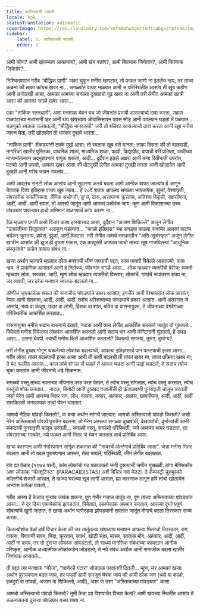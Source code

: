 ```yaml
---
title: आस्तित्वची पातळी
locale: kok
statusTranslation: automatic
coverImage: https://res.cloudinary.com/xmfm6mhw3gwctndtcubgx2rptnae/image/upload/v1740468922/small_cover_tratado_de_psicologia_revolucionaria_a4c0dca4e0.webp
sidebar:
    label: 1. आस्तित्वची पातळी
    order: 1
---
```

आमी कोण? आमी खंयच्यान आयल्यांव?, आमी खंय वतांव?, आमी कित्याक जियेतांव?, आमी कित्याक जियेतांव?...

निश्चितपणान गरीब "बौद्धिक प्राणी" जका चुकून मनीस म्हणटात, तो फकत जाणो ना इतलेंच न्हय, तर ताका कळना की ताका कांयच खबर ना... सगळ्यांत वायट म्हळ्यार आमी ज परिस्थितींत आसांव ती खूब कठीण आनी अनोळखी आसा, आमकां आमच्या सगळ्या दुख्खांचो गूढ खबर ना आनी तरी लेगीत आमकां खात्री आसा की आमकां सगळें खबर आसा...

एका "तार्किक स्तनधारी", अशा मनशाक घेवन वच जो जीवनांत प्रभावी आसल्याचो दावा करता, सहारा वाळवंटाच्या मध्यभागीं व्हर आनी थंय खंयच्याय ओयासिसावन पयस सोड आनी वयल्यान घडता तें पळयात... घडणुको स्वताक उलयतल्यो; "बौद्धिक मानवरूपी" जरी तो बळिश्ट आसल्याचो दावा करता आनी खूब मनीस जावन घेता, तरी खोलायेन तो भयंकर दुबळो थारता...

"तार्किक प्राणी" शेंकड्यांनी टक्के मूर्ख आसा; तो स्वताक खूब बरो मानता; ताका दिसता की तो बालवाडी, नागरिकां खातीर पुस्तिका, प्राथमिक शाळा, माध्यमिक शाळा, पदवी, विद्यापीठ, बापाची बरी प्रतिष्ठा, आदींच्या माध्यमांतल्यान अद्भुतपणान वागूंक शकता, आदी... दुर्दैवान इतले अक्षरां आनी बऱ्या रितीभाती उपरांत, पदव्यो आनी पयसो, आमकां खबर आसा की पोटदुखी लेगीत आमकां दुख्खी करता आनी खोलायेन आमी दुख्खी आनी गरीब जावन रावतांव...

आमी आदलेच रानटी लोक आसांव आनी सुदारणा करचे बदला आमी आनीक वायट जाल्यांव हें जाणून घेवपाक विश्व इतिहास वाचप खूब जाता... हें २०वें शतक आपल्या सगळ्या भव्यतायेक, झुजां, वेश्यावृत्ती, संवसारीक समलैंगिकता, लैंगिक अधोगती, ड्रग्स, दारू, असामान्य क्रूरताय, अतिशय विकृती, राक्षसीपणा, आदीं, आदीं, आदीं सयत, तो आरसो जातूंत आमी आमकां पळोवंक जाय; म्हूण आमी विकासाच्या उच्च पांवड्यार पावल्यात हाचो अभिमान बाळगपाचें कांय कारण ना...

वेळ म्हळ्यार प्रगती असो विचार करप हास्यास्पद आसा, दुर्दैवान "अजाण शिकिल्ले" अजून लेगीत "उक्रांतीच्या सिद्धांतांत" अडकून पडल्यात... "काळो इतिहास" च्या सगळ्या काळ्या पानांचेर आमकां सदांच भयंकर क्रूरताय, हावेस, झुजां, आदीं मेळटात. तरी लेगीत आमचे समकालीन "अति-सुसंस्कृत" अजून लेगीत खात्रीन आसांत की झूज ही दुय्यम गजाल, एक तात्पुरती अपघात जाचो तांच्या खूब गाजयिल्ल्या "आधुनिक संस्कृताये" कडेन कांयच संबंध ना.

खऱ्या अर्थान म्हत्वाचें म्हळ्यार दरेक मनशाची जीण जगपाची पद्दत; कांय व्यक्ती पियेल्ले आसतल्यो, कांय न्हय, ते प्रामाणिक आसतलें आनी हे निर्लज्ज; जीवनांत सगळें आसा... लोक म्हळ्यार व्यक्तींची बेरीज; व्यक्ती म्हळ्यार लोक, सरकार, आदी. म्हूण लोक म्हळ्यार व्यक्तीचो विस्तार; लोकांचें, गांवांचें रूपांतरण शक्य ना, जर व्यक्ती, जर दरेक मनशान स्वताक बदललो ना...

कोणीच न्हयकारूंक शकत की समाजीक पांवड्यांचे प्रकार आसांत; इगर्जेंत आनी वेश्याघरांत लोक आसांत; वेपार आनी शेतकाम, आदीं, आदीं, आदीं. तशेंच अस्तित्वाच्या पांवड्यांचे प्रकार आसांत. आमी अंतरंगांत जे आसांव, भव्य वा कंजूष, उदार वा लोभी, हिंसक वा शांत, पवित्र वा वासनायुक्त, ते जीवनाच्या वेगवेगळ्या परिस्थितींक आकर्शित करतात...

वासनायुक्त मनीस सदांच वासनाचे देखावे, नाटक आनी त्रास लेगीत आकर्शित करतलो जातूंत तो गुंततलो... पियेल्लो मनीस पियेल्ल्या लोकांक आकर्शित करतलो आनी सदांच बार आनी कॅन्टिनांनी गुंततलो, हें उघड आसा... उसना घेवपी, स्वार्थी मनीस कितें आकर्शित करतलो? कितल्यो समस्या, तुरुंग, दुर्भाग्य?

तरी लेगीत दुख्ख भोगून थकलेल्या लोकांक बदलपाची, आपल्या इतिहासाचें पान पलटपाची इत्सा आसा... गरीब लोक! तांकां बदलपाची इत्सा आसा आनी ती कशी बदलची ती तांकां खबर ना; तांकां प्रक्रिया खबर ना; ते बंद गल्लींत आसांत... काल तांचे वांगडा जें घडले तें आयज घडटा आनी उद्यां घडटलें; ते सदांच त्योच चुका करतात आनी जीवनाचे धडे शिकनात.

सगळ्यो वस्तू तांच्या स्वताच्या जीवनांत परत परत येतात; ते त्योच वस्तू सांगतात, त्योच वस्तू करतात, त्योच वस्तूंचो शोक करतात... नाटक, विनोदी आनी दुख्खद गजालींची ही कंटाळवाणी पुनरावृत्ती चालूच उरतली जसो मेरेन आमी आमच्या भितर राग, लोभ, वासना, मत्सर, अहंकार, आळस, खावपीपणा, आदीं, आदीं, आदीं सारकिल्ली अनावश्यक तत्वां घेवन चलतात.

आमचो नैतिक पांवडो कितलो?, वा बऱ्या अर्थान सांगचें जाल्यार: आमचो अस्तित्वाचो पांवडो कितलो? जसो मेरेन अस्तित्वाचो पांवडो पुरायेन बदलना, तो मेरेन आमच्या सगळ्या दुख्खांची, देखाव्यांची, दुर्भाग्यांची आनी संकटांची पुनरावृत्ती चालूच उरतली... सगळ्यो वस्तू, सगळ्यो परिस्थिती, ज्यो आमच्या भायर घडटात, ह्या संवसाराच्या माचयेर, त्यो फकत आमी भितर जे घेवन चलतात ताचें प्रतिबिंब आसा.

खऱ्या कारणान आमी गंभीरपणान सांगूंक शकतात की "भायरचें अंतरंगाचें प्रतिबिंब आसा". जेन्ना मनीस भितर बदलता आनी तो बदल पुरायपणान आसता, तेन्ना भायलें, परिस्थिती, जीण लेगीत बदलतात.

हांव ह्या वेळार (१९७४ वर्सा), कांय लोकांचो गट पळयतालो जंणी दुसऱ्याची जमीन घुसळ्ळी. हांगा मेक्सिकोंत अशा लोकांक "पॅराशूटिस्ट" (PARACAIDISTAS) अशें विचित्र नांव मेळटा. ते कॅम्पस्ट्री चुरुबुस्को कॉलनीचे शेजारी आसात, ते म्हज्या घराच्या खूब लागीं आसात, ह्या कारणाक लागून हांवें तांचो खोलायेन अभ्यास करूंक पावलो...

गरीब आसप हें केन्नाच गुन्यांव जावंक शकना, पूण गंभीर गजाल तातूंत ना, पूण तांच्या अस्तित्वाच्या पांवड्यांत आसा... ते दर दिसा एकामेकांक झगडटात, पियेतात, एकामेकांक अपमान करतात, आपल्या दुर्भाग्यपूर्ण सोबत्यांचे खुनी जातात, ते खऱ्या अर्थान घाणेरड्या झोपड्यांनी रावतात जातूंत मोगाचे बदला तिरस्कार राज्य करता...

कितल्योशोच वेळां हांवें विचार केला की जर तातूंतल्या खंयच्याय मनशान आपल्या भितरचो तिरस्कार, राग, वासना, पिवपाची सवय, निंदा, क्रूरताय, स्वार्थ, खोटी साक्ष, मत्सर, स्वताक मोग, अहंकार, आदीं, आदीं, आदीं ना करप, तर तो दुसऱ्या लोकांक आवडटलो, तो साध्या मानसिक संबंधांच्या कायद्यान आनीक परिष्कृत, आनीक अध्यात्मीक लोकांकडेन जोडटलो; ते नवे संबंध अर्थीक आनी समाजीक बदला खातीर निर्णायक आसतले...

ती पद्दत त्या मनशाक "गॅरेज", "घाणेरडें गटार" सोडपाक परवानगी दितली... म्हूण, जर आमकां खऱ्या अर्थान पुरायपणान बदल जाय, तर पयलीं आमी समजून घेवंक जाय की आमी दरेक जण (धवो वा काळो, हळदुवो वा तांबडो, अजाण वा शिकिल्लो, आदीं), अशा वा तशा "अस्तित्वाच्या पांवड्यार" आसा.

आमचो अस्तित्वाचो पांवडो कितलो? तुमी केन्ना ह्या विशयाचेर विचार केलां? आमी खंयच्या स्थितींत आसांव तें कळनासतना दुसऱ्या पांवड्यार वचप शक्य ना.

